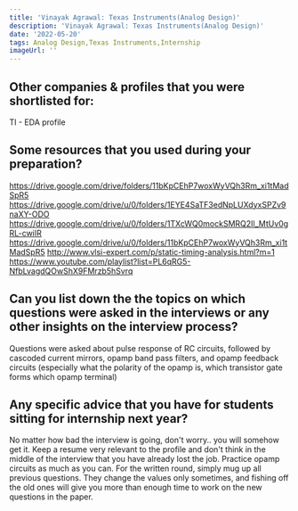 ```yaml
---
title: 'Vinayak Agrawal: Texas Instruments(Analog Design)'
description: 'Vinayak Agrawal: Texas Instruments(Analog Design)'
date: '2022-05-20'
tags: Analog Design,Texas Instruments,Internship
imageUrl: ''
---
```


## Other companies & profiles that you were shortlisted for:
TI - EDA profile

## Some resources that you used during your preparation?
https://drive.google.com/drive/folders/11bKpCEhP7woxWyVQh3Rm_xi1tMadSpR5
https://drive.google.com/drive/u/0/folders/1EYE4SaTF3edNpLUXdyxSPZv9naXY-ODO
https://drive.google.com/drive/u/0/folders/1TXcWQ0mockSMRQ2Il_MtUv0gRL-cwiIR
https://drive.google.com/drive/u/0/folders/11bKpCEhP7woxWyVQh3Rm_xi1tMadSpR5
http://www.vlsi-expert.com/p/static-timing-analysis.html?m=1
https://www.youtube.com/playlist?list=PL6qRG5-NfbLvagdQOwShX9FMrzb5hSvrq

## Can you list down the the topics on which questions were asked in the interviews or any other insights on the interview process?
Questions were asked about pulse response of RC circuits, followed by cascoded current mirrors, opamp band pass filters, and opamp feedback circuits (especially what the polarity of the opamp is, which transistor gate forms which opamp terminal)

## Any specific advice that you have for students sitting for internship next year?
No matter how bad the interview is going, don't worry.. you will somehow get it. Keep a resume very relevant to the profile and don't think in the middle of the interview that you have already lost the job. Practice opamp circuits as much as you can. For the written round, simply mug up all previous questions. They change the values only sometimes, and fishing off the old ones will give you more than enough time to work on the new questions in the paper.


